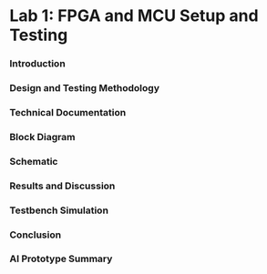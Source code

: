 # Lab 1: FPGA and MCU Setup and Testing

### Introduction

### Design and Testing Methodology

### Technical Documentation

### Block Diagram

### Schematic

### Results and Discussion

### Testbench Simulation

### Conclusion

### AI Prototype Summary